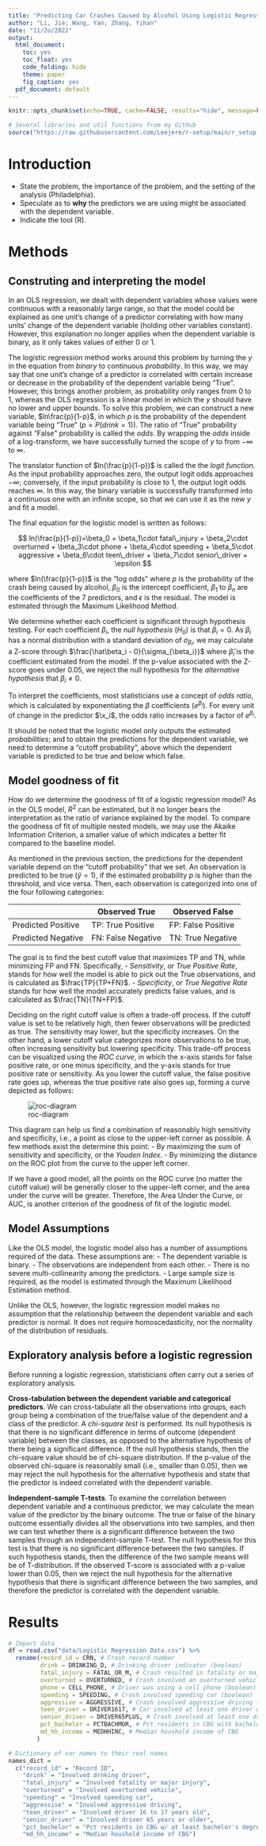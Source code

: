 ```yaml
---
title: "Predicting Car Crashes Caused by Alcohol Using Logistic Regression"
author: "Li, Jie; Wang, Yan; Zhang, Yihan"
date: "11/2o/2022"
output:
  html_document: 
    toc: yes
    toc_float: yes
    code_folding: hide
    theme: paper
    fig_caption: yes
  pdf_document: default
---
```


<link rel="stylesheet" href="css/styles.css">

```r
knitr::opts_chunk$set(echo=TRUE, cache=FALSE, results="hide", message=FALSE, warning=FALSE)
```

```r

# Several libraries and util functions from my GitHub
source("https://raw.githubusercontent.com/Leejere/r-setup/main/r_setup.r")
```

# Introduction

-   State the problem, the importance of the problem, and the setting of the analysis (Philadelphia).
-   Speculate as to **why** the predictors we are using might be associated with the dependent variable.
-   Indicate the tool (R).

# Methods

## Construting and interpreting the model

In an OLS regression, we dealt with dependent variables whose values were continuous with a reasonably large range, so that the model could be explained as one unit's change of a predictor correlating with how many units' change of the dependent variable (holding other variables constant). However, this explanation no longer applies when the dependent variable is binary, as it only takes values of either 0 or 1.

The logistic regression method works around this problem by turning the $y$ in the equation from *binary* to continuous *probability*. In this way, we may say that one unit's change of a predictor is correlated with certain increase or decrease in the probability of the dependent variable being "True". However, this brings another problem, as probability only ranges from 0 to 1, whereas the OLS regression is a linear model in which the $y$ should have no lower and upper bounds. To solve this problem, we can construct a new variable, $ln\frac{p}{1-p}$, in which $p$ is the probability of the dependent variable being "True" ($p=P(drink=1)$). The ratio of "True" probability against "False" probability is called the *odds*. By wrapping the *odds* inside of a log-transform, we have successfully turned the scope of $y$ to from $-\infty$ to $\infty$.

The translator function of $ln(\frac{p}{1-p})$ is called the the *logit function*. As the input probability approaches zero, the output logit odds approaches $-\infty$; conversely, if the input probability is close to 1, the output logit odds reaches $\infty$. In this way, the binary variable is successfully transformed into a continuous one with an infinite scope, so that we can use it as the new $y$ and fit a model.

The final equation for the logistic model is written as follows:

$$
ln(\frac{p}{1-p})=\beta_0 + \beta_1\cdot fatal\_injury + \beta_2\cdot overturned + \beta_3\cdot phone + \beta_4\cdot speeding + \beta_5\cdot aggressive + \beta_6\cdot teen\_driver + \beta_7\cdot senior\_driver + \epsilon
$$

where $ln(\frac{p}{1-p})$ is the "log odds" where $p$ is the probability of the crash being caused by alcohol, $\beta_0$ is the intercept coefficient, $\beta_1$ to $\beta_n$ are the coefficients of the 7 predictors, and $\epsilon$ is the residual. The model is estimated through the Maximum Likelihood Method.

We determine whether each coefficient is significant through hypothesis testing. For each coefficient $\beta_i$, the *null hypothesis* ($H_0$) is that $\beta_i=0$. As $\beta_i$ has a normal distribution with a standard deviation of $\sigma_{\beta_i}$, we may calculate a Z-score through $\frac{\hat\beta_i - 0}{\sigma_{\beta_i}}$ where $\hat\beta_i$ is the coefficient estimated from the model. If the p-value associated with the Z-score goes under 0.05, we reject the null hypothesis for the *alternative hypothesis* that $\beta_i\neq0$.

To interpret the coefficients, most statisticians use a concept of *odds ratio*, which is calculated by exponentiating the $\beta$ coefficients ($e^{\beta_i}$). For every unit of change in the predictor $\x_i$, the odds ratio increases by a factor of $e^{\beta_i}$.

It should be noted that the logistic model only outputs the estimated *probabilities*; and to obtain the predictions for the dependent variable, we need to determine a "cutoff probability", above which the dependent variable is predicted to be true and below which false.

## Model goodness of fit

How do we determine the goodness of fit of a logistic regression model? As in the OLS model, $R^2$ can be estimated, but it no longer bears the interpretation as the ratio of variance explained by the model. To compare the goodness of fit of multiple nested models, we may use the Akaike Information Criterion, a smaller value of which indicates a better fit compared to the baseline model.

As mentioned in the previous section, the predictions for the dependent variable depend on the "cutoff probability" that we set. An observation is predicted to be true ($\hat y=1$), if the estimated probability $p$ is higher than the threshold, and vice versa. Then, each observation is categorized into one of the four following categories:

|                    | Observed True      | Observed False     |
|--------------------|--------------------|--------------------|
| Predicted Positive | TP: True Positive  | FP: False Positive |
| Predicted Negative | FN: False Negative | TN: True Negative  |

The goal is to find the best cutoff value that maximizes TP and TN, while minimizing FP and FN. Specifically,
-   *Sensitivity*, or *True Positive Rate*, stands for how well the model is able to pick out the True observations, and is calculated as $\frac{TP}{TP+FN}$.
-   *Specificity*, or *True Negative Rate* stands for how well the model accurately predicts false values, and is calculated as $\frac{TN}{TN+FP}$.

Deciding on the right cutoff value is often a trade-off process. If the cutoff value is set to be relatively high, then fewer observations will be predicted as true. The sensitivity may lower, but the specificity increases. On the other hand, a lower cutoff value categorizes more observations to be true, often increasing sensitivity but lowering specificity. This trade-off process can be visualized using the *ROC curve*, in which the x-axis stands for false positive rate, or one minus specificity, and the y-axis stands for true positive rate or sensitivity. As you lower the cutoff value, the false positive rate goes up, whereas the true positive rate also goes up, forming a curve depicted as follows:

![roc-diagram](./pic/roc-curve-diagram.png)

This diagram can help us find a combination of reasonably high sensitivity and specificity, i.e., a point as close to the upper-left corner as possible. A few methods exist the determine this point:
-   By maximizing the sum of sensitivity and specificity, or the *Youden Index*.
-   By minimizing the distance on the ROC plot from the curve to the upper left corner.

If we have a good model, all the points on the ROC curve (no matter the cutoff value) will be generally closer to the upper-left corner, and the area under the curve will be greater. Therefore, the Area Under the Curve, or AUC, is another criterion of the goodness of fit of the logistic model.

## Model Assumptions

Like the OLS model, the logistic model also has a number of assumptions required of the data. These assumptions are:
-   The dependent variable is binary.
-   The observations are independent from each other.
-   There is no severe multi-collinearity among the predictors.
-   Large sample size is required, as the model is estimated through the Maximum Likelihood Estimation method.

Unlike the OLS, however, the logistic regression model makes no assumption that the relationship between the dependent variable and each predictor is normal. It does not require homoscedasticity, nor the normality of the distribution of residuals.


## Exploratory analysis before a logistic regression

Before running a logistic regression, statisticians often carry out a series of exploratory analysis.

**Cross-tabulation between the dependent variable and categorical predictors**. We can cross-tabulate all the observations into groups, each group being a combination of the true/false value of the dependent and a class of the predictor. A *chi-square test* is performed. Its null hypothesis is that there is no significant difference in terms of outcome (dependent variable) between the classes, as opposed to the alternative hypothesis of there being a significant difference. If the null hypothesis stands, then the chi-square value should be of chi-square distribution. If the p-value of the observed chi-square is reasonably small (i.e., smaller than 0.05), then we may reject the null hypothesis for the alternative hypothesis and state that the predictor is indeed correlated with the dependent variable.

**Independent-sample T-tests**. To examine the correlation between dependent variable and a continuous predictor, we may calculate the mean value of the predictor by the binary outcome. The true or false of the binary outcome essentially divides all the observations into two samples, and then we can test whether there is a significant difference between the two samples through an independent-sample T-test. The null hypothesis for this test is that there is no significant difference between the two samples. If such hypothesis stands, then the difference of the two sample means will be of T-distribution. If the observed T-score is associated with a p-value lower than 0.05, then we reject the null hypothesis for the alternative hypothesis that there is significant difference between the two samples, and therefore the predictor is correlated with the dependent variable.

# Results

```r

# Import data
df = read.csv("data/Logistic Regression Data.csv") %>%
  rename(record_id = CRN, # Crash record number
         drink = DRINKING_D, # Drinking driver indicator (boolean)
         fatal_injury = FATAL_OR_M, # Crash resulted in fatality or major injury (boolean)
         overturned = OVERTURNED, # Crash involved an overturned vehicle (boolean)
         phone = CELL_PHONE, # Driver was using a cell phone (boolean)
         speeding = SPEEDING, # Crash involved speeding car (boolean)
         aggressive = AGGRESSIVE, # Crash involved aggressive driving (boolean)
         teen_driver = DRIVER1617, # Car involved at least one driver who was 16 or 17 years old (boolean)
         senior_driver = DRIVER65PLUS, # Crash involved at least one driver was was at least 65 years old (boolean)
         pct_bachelor = PCTBACHMOR, # Pct residents in CBG with bachelor's degree or higher
         md_hh_income = MEDHHINC, # Median houshold income of CBG
        )

# Dictionary of var names to their real names
names_dict = 
  c("record_id" = "Record ID",
    "drink" = "Involved drnking driver",
    "fatal_injury" = "Involved fatality or major injury",
    "overturned" = "Involved overturned vehicle",
    "speeding" = "Involved speeding car",
    "aggressive" = "Involved aggressive driving",
    "tean_driver" = "Involved driver 16 to 17 years old",
    "senior_driver" = "Involved driver 65 years or older",
    "pct_bachelor" = "Pct residents in CBG w/ at least bachelor's degree",
    "md_hh_income" = "Median houshold income of CBG")

```